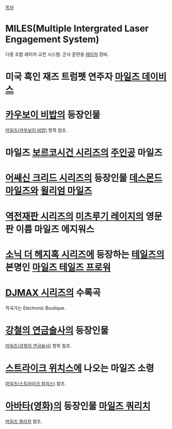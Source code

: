 [[목차]]

= MILES(Multiple Intergrated Laser Engagement System) =
다중 조합 레이저 교전 시스템. 군사 훈련용 [[레이저]] 장비.

= 미국 흑인 재즈 트럼펫 연주자 [[마일즈 데이비스]] =

= [[카우보이 비밥]]의 등장인물 =
[[마일즈(카우보이 비밥)]] 항목 참조.

= 마일즈 [[보르코시건 시리즈]]의 [[주인공]] 마일즈 =

= [[어쌔신 크리드 시리즈]]의 등장인물 [[데스몬드 마일즈]]와 [[윌리엄 마일즈]] =

= [[역전재판 시리즈]]의 [[미츠루기 레이지]]의 영문판 이름 마일즈 에지워스 =

= [[소닉 더 헤지혹 시리즈]]에 등장하는 [[테일즈]]의 본명인 [[마일즈 테일즈 프로워]] =

= [[DJMAX 시리즈]]의 수록곡 =
작곡가는 Electronic Boutique.

= [[강철의 연금술사]]의 등장인물 =
[[마일즈(강철의 연금술사)]] 항목 참조.

= [[스트라이크 위치스]]에 나오는 마일즈 소령 =
[[마일즈(스트라이크 위치스)]] 참조.

= [[아바타(영화)]]의 등장인물 [[마일즈 쿼리치]] =
[[마일즈 쿼리치]] 참조.
